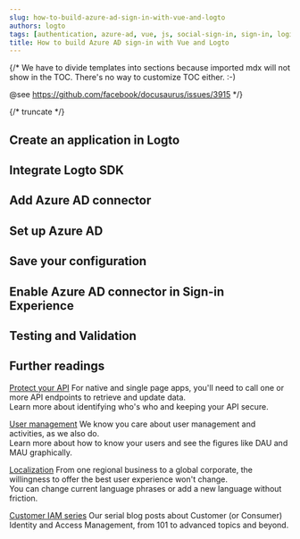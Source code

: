 ```yaml
---
slug: how-to-build-azure-ad-sign-in-with-vue-and-logto
authors: logto
tags: [authentication, azure-ad, vue, js, social-sign-in, sign-in, login]
title: How to build Azure AD sign-in with Vue and Logto
---
```


{/*
  We have to divide templates into sections because imported mdx will not show in the TOC.
  There's no way to customize TOC either. :-)

  @see https://github.com/facebook/docusaurus/issues/3915
*/}



{/* truncate */}

<Intro connector={connector} sdk="Vue" link="https://vuejs.org/" />

## Create an application in Logto

<CreateApplication type="Single page app" framework="Vue" />

## Integrate Logto SDK

<IntegrateSdk />

## Add Azure AD connector

<AddSocialConnector connector={connector} />

## Set up Azure AD

<ConnectorGuide />

## Save your configuration

<SaveYourConfiguration connector={connector} />

## Enable Azure AD connector in Sign-in Experience

<EnableSocialConnector connector={connector} />

## Testing and Validation

<TestingAndValidation connector={connector} sdk="Vue" />

## Further readings

[Protect your API](/authorization/api-resources/protect-your-api) For native and single page apps, you'll need to call one or more API endpoints to retrieve and update data.<br/>
Learn more about identifying who's who and keeping your API secure.

[User management](/user-management) We know you care about user management and activities, as we also do.<br/>
Learn more about how to know your users and see the figures like DAU and MAU graphically.

[Localization](/customization/localized-languages) From one regional business to a global corporate, the willingness to offer the best user experience won't change.<br/>
You can change current language phrases or add a new language without friction.

[Customer IAM series](https://blog.logto.io/ciam-101-intro-authn-sso) Our serial blog posts about Customer (or Consumer) Identity and Access Management, from 101 to advanced topics and beyond.
